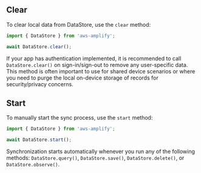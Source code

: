 ## Clear

To clear local data from DataStore, use the `clear` method:

```js
import { DataStore } from 'aws-amplify';

await DataStore.clear();
```

<Callout>

If your app has authentication implemented, it is recommended to call `DataStore.clear()` on sign-in/sign-out to remove any user-specific data. This method is often important to use for shared device scenarios or where you need to purge the local on-device storage of records for security/privacy concerns.

</Callout>

## Start

To manually start the sync process, use the `start` method:

```js
import { DataStore } from 'aws-amplify';

await DataStore.start();
```

Synchronization starts automatically whenever you run any of the following methods: `DataStore.query()`, `DataStore.save()`, `DataStore.delete()`, or `DataStore.observe()`.
